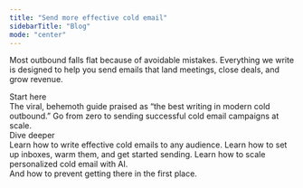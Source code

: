 ```yaml
---
title: "Send more effective cold email"
sidebarTitle: "Blog"
mode: "center"
---
```



Most outbound falls flat because of avoidable mistakes. Everything we write is designed to help you send emails that land meetings, close deals, and grow revenue.

<Newsletter />

<div className="flex flex-col md:flex-row gap-4 pt-4">
  <div className="flex-1">
    <div className="text-left font-geist text-[14px] font-semibold leading-[14px] tracking-[-0.14px] text-[#085ED6] pb-1">Start here</div>
    <Card title="The Cold Email Handbook" img="/images/handbook.jpg" href="/handbook" arrow="true">
      The viral, behemoth guide praised as “the best writing in modern cold outbound.” Go from zero to sending successful cold email campaigns at scale. 
    </Card>
  </div>
  <div className="flex-1">
    <Columns cols={1}>
      <div className="text-left font-geist text-[14px] font-semibold leading-[14px] tracking-[-0.14px] text-[#085ED6] pb-1">Dive deeper</div>
      <Card title="Writing" href="/great-cold-emails-snapchat" arrow="true">
        Learn how to write effective cold emails to any audience.
      </Card>
      <Card title="Infrastructure" href="/handbook/the-infrastructure" arrow="true">
        Learn how to set up inboxes, warm them, and get started sending.
      </Card>
      <Card title="Scaling" href="/handbook/personalizing-at-scale" arrow="true">
        Learn how to scale personalized cold email with AI.
      </Card>
    </Columns>
  </div>
</div>

<div className="w-1/3">
<Card title="How to Get Out of Spam — The Guide" img="/images/out-of-spam.png" href="/how-to-get-out-of-spam">
  And how to prevent getting there in the first place.
</Card>
</div>